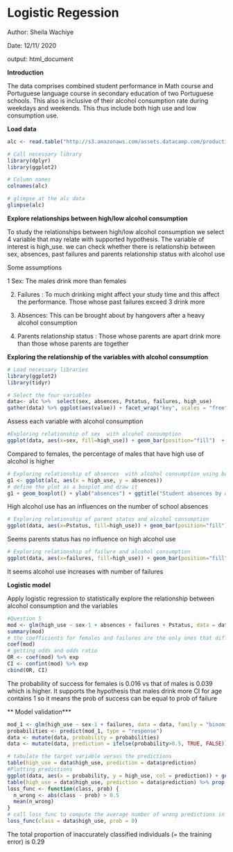 # **Logistic Regession**

Author: Sheila Wachiye

Date:   12/11/ 2020

output: html_document

**Introduction**

The data comprises combined student performance in Math course and Portuguese language course in secondary education of two Portuguese schools. This also is inclusive of their alcohol consumption rate during weekdays and weekends. This thus include both high use and low consumption use. 


**Load data **
```r
alc <- read.table("http://s3.amazonaws.com/assets.datacamp.com/production/course_2218/datasets/alc.txt", sep=",", header=TRUE)

# Call necessary library
library(dplyr)
library(ggplot2)

# Column names
colnames(alc)

# glimpse at the alc data
glimpse(alc)

```

**Explore relationships between high/low alcohol consumption**

To study the relationships between high/low alcohol consumption we select 4 variable that may relate with supported hypothesis. The variable of interest is high_use. we can check whether there is relationship between sex, absences, past failures and parents relationship status with alcohol use

Some assumptions

1 Sex: The males drink more than females

2. Failures : To much drinking might affect your study time and this affect the performance. Those whose past failures exceed 3 drink more

4. Absences: This can be brought about by hangovers after a heavy alcohol consumption

5. Parents relationship status : Those whose parents are apart drink more than those whose parents are together


**Exploring the relationship of the variables with alcohol consumption**
```r

# Load necessary libraries
library(ggplot2)
library(tidyr)

# Select the four variables
data<- alc %>%  select(sex, absences, Pstatus, failures, high_use)
gather(data) %>% ggplot(aes(value)) + facet_wrap("key", scales = "free") + geom_bar()

```


Assess each variable with alcohol consumption

```r
#Exploring relationship of sex  with alcohol consumption
ggplot(data, aes(x=sex, fill=high_use)) + geom_bar(position="fill")  + ggtitle("Student sex by alcohol consumption")
```
Compared to females, the percentage of males that have high use of alcohol is higher
```r
# Exploring relationship of absences  with alcohol consumption using boxplot
g1 <- ggplot(alc, aes(x = high_use, y = absences))
# define the plot as a boxplot and draw it
g1 + geom_boxplot() + ylab("absences") + ggtitle("Student absences by alcohol consumption")
```
High alcohol use has an influences on the number of school absences 
```r
# Exploring relationship of parent status and alcohol consumption
ggplot(data, aes(x=Pstatus, fill=high_use)) + geom_bar(position="fill")  + ggtitle("Alcohol consumption based on Parent status")
```
Seems parents status has no influence on high alcohol use

```r
# Exploring relationship of failure and alcohol consumption
ggplot(data, aes(x=failures, fill=high_use)) + geom_bar(position="fill")  + ggtitle("Alcohol consumption based on past Failures")
```
It seems alcohol use increases with number of failures

**Logistic model**

Apply logistic regression to statistically explore the relationship between alcohol consumption and the variables
```r
#Question 5
mod <- glm(high_use ~ sex-1 + absences + failures + Pstatus, data = data, family = "binomial")
summary(mod)
# the coefficients for females and failures are the only ones that differ from zero(0). the others can be zeros.
coef(mod)
# getting odds and odds ratio
OR <- coef(mod) %>% exp
CI <- confint(mod) %>% exp
cbind(OR, CI)

```
The probability of success for females is 0.016 vs that of males is 0.039 which is higher. It supports the hypothesis that males drink more
CI for age contains 1 so it means the prob of success can be equal to prob of failure

** Model validation***
```r
mod_1 <- glm(high_use ~ sex-1 + failures, data = data, family = "binomial")
probabilities <- predict(mod_1, type = "response")
data <- mutate(data, probability = probabilities)
data <- mutate(data, prediction = ifelse(probability>0.5, TRUE, FALSE))

# tabulate the target variable versus the predictions
table(high_use = data$high_use, prediction = data$prediction)
#Plotting predictions
ggplot(data, aes(x = probability, y = high_use, col = prediction)) + geom_point()
table(high_use = data$high_use, prediction = data$prediction) %>% prop.table()
loss_func <- function(class, prob) {
  n_wrong <- abs(class - prob) > 0.5
  mean(n_wrong)
}
# call loss_func to compute the average number of wrong predictions in the (training) data
loss_func(class = data$high_use, prob = 0)

```
The total proportion of inaccurately classified individuals (= the training error) is 0.29
